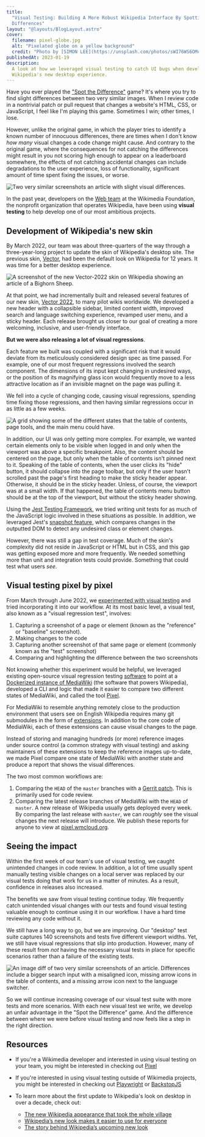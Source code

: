 ```yaml
---
title:
  "Visual Testing: Building A More Robust Wikipedia Interface By Spotting the
  Differences"
layout: "@layouts/BlogLayout.astro"
cover:
  filename: pixel-globe.jpg
  alt: "Pixelated globe on a yellow background"
  credit: "Photo by [SIMON LEE](https://unsplash.com/photos/sWI76WS6OMc)"
publishedAt: 2023-01-19
description:
  A look at how we leveraged visual testing to catch UI bugs when developing
  Wikipedia's new desktop experience.
---
```



Have you ever played the
["Spot the Difference"](https://en.wikipedia.org/wiki/Spot_the_difference) game?
It's where you try to find slight differences between two very similar images.
When I review code in a nontrivial patch or pull request that changes a
website's HTML, CSS, or JavaScript, I feel like I'm playing this game. Sometimes
I win; other times, I lose.

However, unlike the original game, in which the player tries to identify a known
number of innocuous differences, there are times when I don't know _how many_
visual changes a code change might cause. And contrary to the original game,
where the consequences for not catching the differences might result in you not
scoring high enough to appear on a leaderboard somewhere, the effects of not
catching accidental changes can include degradations to the user experience,
loss of functionality, significant amount of time spent fixing the issues, or
worse.

<Image
  src={referenceAndTest}
  alt="Two very similar screenshots an article with slight visual differences."
  caption="Can you spot the differences between these two images? See the end of this article for the answer!"
/>

In the past year, developers on the
[Web team](https://www.mediawiki.org/wiki/Readers/Web/Team) at the Wikimedia
Foundation, the nonprofit organization that operates Wikipedia, have been using
**visual testing** to help develop one of our most ambitious projects.

## Development of Wikipedia's new skin

By March 2022, our team was about three-quarters of the way through a
three-year-long project to update the skin of Wikipedia's desktop site. The
previous skin, [Vector](https://www.mediawiki.org/wiki/Skin:Vector), had been
the default look on Wikipedia for 12 years. It was time for a better desktop
experience.

<Image
  src={vector2022}
  alt="A screenshot of the new Vector-2022 skin on Wikipedia showing an article of a Bighorn Sheep."
  caption="The biggest update to Wikipedia's desktop look in over a decade - Vector-2022"
/>

At that point, we had incrementally built and released several features of our
new skin, [Vector 2022](https://www.mediawiki.org/wiki/Skin:Vector/2022), to
many pilot wikis worldwide. We developed a new header with a collapsible
sidebar, limited content width, improved search and language switching
experience, revamped user menu, and a sticky header. Each release brought us
closer to our goal of creating a more welcoming, inclusive, and user-friendly
interface.

**But we were also releasing a lot of visual regressions**.

Each feature we built was coupled with a significant risk that it would deviate
from its meticulously considered design spec as time passed. For example, one of
our most frequent regressions involved the search component. The dimensions of
its input kept changing in undesired ways, or the position of its magnifying
glass icon would frequently move to a less attractive location as if an
invisible magnet on the page was pulling it.

We fell into a cycle of changing code, causing visual regressions, spending time
fixing those regressions, and then having similar regressions occur in as little
as a few weeks.

<Image
  src={complexStates}
  alt="A grid showing some of the different states that the table of contents, page tools, and the main menu could have."
  caption="A grid showing some of the different states that the table of contents, page tools, and the main menu could have."
/>

In addition, our UI was only getting more complex. For example, we wanted
certain elements only to be visible when logged in and only when the viewport
was above a specific breakpoint. Also, the content should be centered on the
page, but only when the table of contents isn't pinned next to it. Speaking of
the table of contents, when the user clicks its "hide" button, it should
collapse into the page toolbar, but only if the user hasn't scrolled past the
page's first heading to make the sticky header appear. Otherwise, it should be
in the sticky header. Unless, of course, the viewport was at a small width. If
that happened, the table of contents menu button should be at the top of the
viewport, but without the sticky header showing.

Using the [Jest Testing Framework](https://jestjs.io/), we tried writing unit
tests for as much of the JavaScript logic involved in these situations as
possible. In addition, we leveraged Jest's
[snapshot feature](https://jestjs.io/docs/snapshot-testing#:~:text=Snapshot%20tests%20are%20a%20very,file%20stored%20alongside%20the%20test.),
which compares changes in the outputted DOM to detect any undesired class or
element changes.

However, there was still a gap in test coverage. Much of the skin's complexity
did not reside in JavaScript or HTML but in CSS, and this gap was getting
exposed more and more frequently. We needed something more than unit and
integration tests could provide. Something that could test what users _see_.

## Visual testing pixel by pixel

From March through June 2022, we
[experimented with visual testing](https://phabricator.wikimedia.org/T302246)
and tried incorporating it into our workflow. At its most basic level, a visual
test, also known as a "visual regression test", involves:

1. Capturing a screenshot of a page or element (known as the "reference" or
   "baseline" screenshot).
2. Making changes to the code
3. Capturing another screenshot of that same page or element (commonly known as
   the "test" screenshot)
4. Comparing and highlighting the difference between the two screenshots

Not knowing whether this experiment would be helpful, we leveraged existing
open-source visual regression testing
[software](https://github.com/garris/BackstopJS) to point at a
[Dockerized instance of MediaWiki](https://www.mediawiki.org/wiki/MediaWiki-Docker)
(the software that powers Wikipedia), developed a CLI and logic that made it
easier to compare two different states of MediaWiki, and called the tool
[Pixel](https://github.com/wikimedia/pixel).

For MediaWiki to resemble anything remotely close to the production environment
that users see on English Wikipedia requires many git submodules in the form of
[extensions](https://www.mediawiki.org/wiki/Manual:Extensions). In addition to
the core code of MediaWiki, each of these extensions can cause visual changes to
the page.

Instead of storing and managing hundreds (or more) reference images under source
control (a common strategy with visual testing) and asking maintainers of these
extensions to keep the reference images up-to-date, we made Pixel compare one
state of MediaWiki with another state and produce a report that shows the visual
differences.

The two most common workflows are:

1. Comparing the `HEAD` of the `master` branches with a
   [Gerrit patch](https://gerrit.wikimedia.org/). This is primarily used for
   code review.
2. Comparing the latest release branches of MediaWiki with the `HEAD` of
   `master`. A new release of Wikipedia usually gets deployed every week. By
   comparing the last release with `master`, we can _roughly_ see the visual
   changes the next release will introduce. We publish these reports for anyone
   to view at [pixel.wmcloud.org](https://pixel.wmcloud.org/).

## Seeing the impact

Within the first week of our team's use of visual testing, we caught unintended
changes in code review. In addition, a lot of time usually spent manually
testing visible changes on a local server was replaced by our visual tests doing
that work for us in a matter of minutes. As a result, confidence in releases
also increased.

The benefits we saw from visual testing continue today. We frequently catch
unintended visual changes with our tests and found visual testing valuable
enough to continue using it in our workflow. I have a hard time reviewing any
code without it.

We still have a long way to go, but we are improving. Our "desktop" test suite
captures 140 screenshots and tests five different viewport widths. Yet, we still
have visual regressions that slip into production. However, many of these result
from _not_ having the necessary visual tests in place for specific scenarios
rather than a failure of the existing tests.

<Image
  src={testDiff}
  alt="An image diff of two very similar screenshots of an article. Differences include a bigger search input with a misaligned icon, missing arrow icons in the table of contents, and a missing arrow icon next to the language switcher."
  caption="Highlighted in pink, there are three visual regressions from the set of images shown in the introduction of this article."
/>

So we will continue increasing coverage of our visual test suite with more tests
and more scenarios. With each new visual test we write, we develop an unfair
advantage in the "Spot the Difference" game. And the difference between where we
were before visual testing and now feels like a step in the right direction.

## Resources

- If you're a Wikimedia developer and interested in using visual testing on your
  team, you might be interested in checking out
  [Pixel](https://github.com/wikimedia/pixel)

- If you're interested in using visual testing outside of Wikimedia projects,
  you might be interested in checking out [Playwright](https://playwright.dev/)
  or [BackstopJS](https://github.com/garris/BackstopJS)

- To learn more about the first update to Wikipedia's look on desktop in over a
  decade, check out:
  - [The new Wikipedia appearance that took the whole village](https://jdlrobson.com/posts/2023-01-17_the-new-wikipedia-appearance-that-took-a-whole-village)
  - [Wikipedia’s new look makes it easier to use for everyone](https://diff.wikimedia.org/2023/01/18/wikipedias-new-look-makes-it-easier-to-use-for-everyone/)
  - [The story behind Wikipedia’s upcoming new look](https://diff.wikimedia.org/2021/08/12/the-story-behind-wikipedias-upcoming-new-look/)
